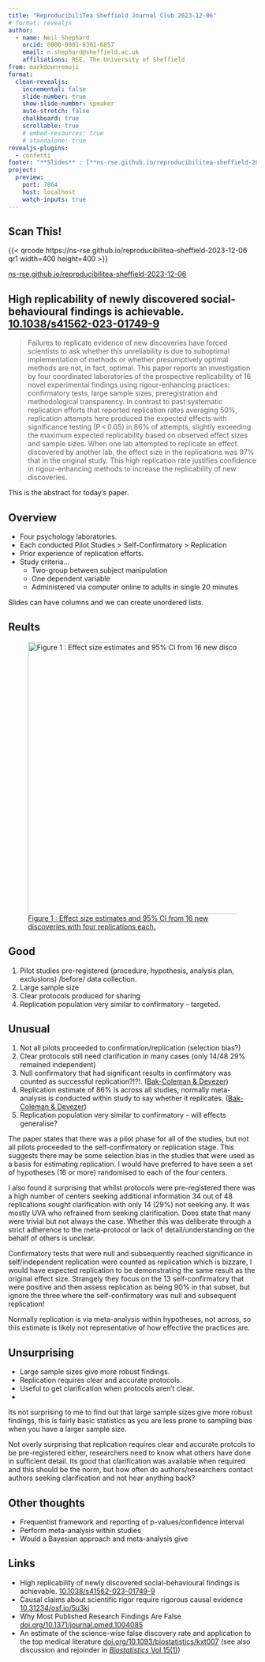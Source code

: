 ```yaml
---
title: "ReproducibiliTea Sheffield Journal Club 2023-12-06"
# format: revealjs
author:
  - name: Neil Shephard
    orcid: 0000-0001-8301-6857
    email: n.shephard@sheffield.ac.uk
    affiliations: RSE, The University of Sheffield
from: markdown+emoji
format:
  clean-revealjs:
    incremental: false
    slide-number: true
    show-slide-number: speaker
    auto-stretch: false
    chalkboard: true
    scrollable: true
    # embed-resources: true
    # standalone: true
revealjs-plugins:
  - confetti
footer: "**Slides** : [**ns-rse.github.io/reproducibilitea-sheffield-2023-12-06**](https://ns-rse.github.io/reproducibilitea-sheffield-2023-12-06)"
project:
  preview:
    port: 7864
    host: localhost
    watch-inputs: true
---
```


## Scan This!

{{< qrcode https://ns-rse.github.io/reproducibilitea-sheffield-2023-12-06 qr1 width=400 height=400 >}}

[ns-rse.github.io/reproducibilitea-sheffield-2023-12-06](https://ns-rse.github.io/reproducibilitea-sheffield-2023-12-06)

## High replicability of newly discovered social-behavioural findings is achievable. [10.1038/s41562-023-01749-9](https://doi.org/10.1038/s41562-023-01749-9)

> Failures to replicate evidence of new discoveries have forced scientists to ask whether this unreliability is due to
> suboptimal implementation of methods or whether presumptively optimal methods are not, in fact, optimal. This paper
> reports an investigation by four coordinated laboratories of the prospective replicability of 16 novel experimental
> findings using rigour-enhancing practices: confirmatory tests, large sample sizes, preregistration and methodological
> transparency. In contrast to past systematic replication efforts that reported replication rates averaging 50%,
> replication attempts here produced the expected effects with significance testing (P < 0.05) in 86% of attempts,
> slightly exceeding the maximum expected replicability based on observed effect sizes and sample sizes. When one lab
> attempted to replicate an effect discovered by another lab, the effect size in the replications was 97% that in the
> original study. This high replication rate justifies confidence in rigour-enhancing methods to increase the
> replicability of new discoveries.


::: {.notes}
This is the abstract for today's paper.
:::

## Overview

+ Four psychology laboratories.
+ Each conducted Pilot Studies > Self-Confirmatory > Replication
+ Prior experience of replication efforts.
+ Study criteria...
  + Two-group between subject manipulation
  + One dependent variable
  + Administered via computer online to adults in single 20 minutes

::: {.notes}
Slides can have columns and we can create unordered lists.
:::

## Reults

![[Figure 1 : Effect size estimates and 95% CI from 16 new discoveries with four replications
each.](https://www.nature.com/articles/s41562-023-01749-9/figures/1)](https://media.springernature.com/full/springer-static/image/art%3A10.1038%2Fs41562-023-01749-9/MediaObjects/41562_2023_1749_Fig1_HTML.png?as=webp){width=800
height=550}


## Good


1. Pilot studies pre-registered (procedure, hypothesis, analysis plan, exclusions) /before/ data collection.
2. Large sample size
3. Clear protocols produced for sharing
4. Replication population very similar to confirmatory - targeted.

## Unusual

1. Not all pilots proceeded to confirmation/replication (selection bias?)
2. Clear protocols still need clarification in many cases (only 14/48 29% remained independent)
3. Null confirmatory that had significant results in confirmatory was counted as successful
   replication?!?!. ([Bak-Coleman & Devezer](https://europepmc.org/article/PPR/PPR763078))
4. Replication estimate of 86% is across all studies, normally meta-analysis is conducted within study to say whether it
   replicates.  ([Bak-Coleman & Devezer](https://europepmc.org/article/PPR/PPR763078))
5. Replication population very similar to confirmatory - will effects generalise?


::: {.notes}
The paper states that there was a pilot phase for all of the studies, but not all pilots proceeded to the
self-confirmatory or replication stage. This suggests there may be some selection bias in the studies that were used as
a basis for estimating replication. I would have preferred to have seen a set of hypotheses (16 or more) randomised to
each of the four centers.

I also found it surprising that whilst protocols were pre-registered there was a high number of centers seeking
additional information 34 out of 48 replications sought clarification with only 14 (29%) not seeking any. It was mostly
UVA who refrained from seeking clarification. Does state that many were trivial but not always the case. Whether this
was deliberate through a strict adherence to the meta-protocol or lack of detail/understanding on the behalf of others
is unclear.

Confirmatory tests that were null and subsequently reached significance in self/independent replication were counted as
replication which is bizzare, I would have expected replication to be demonstrating the same result as the original
effect size. Strangely they focus on the 13 self-confirmatory that were positive and then assess replication as being
90% in that subset, but ignore the three where the self-confirmatory was null and subsequent replication!

Normally replication is via meta-analysis within hypotheses, not across, so this estimate is likely not representative
of how effective the practices are.
:::


## Unsurprising

+ Large sample sizes give more robust findings.
+ Replication requires clear and accurate protocols.
+ Useful to get clarification when protocols aren't clear.
+

::: {.notes}
Its not surprising to me to find out that large sample sizes give more robust findings, this is fairly basic statistics
as you are less prone to sampling bias when you have a larger sample size.

Not overly surprising that replication requires clear and accurate protcols to be pre-registered either, researchers
need to know what others have done in sufficient detail. Its good that clarification was available when required and
this should be the norm, but how often do authors/researchers contact authors seeking clarification and not hear
anything back?

:::

## Other thoughts

+ Frequentist framework and reporting of p-values/confidence interval
+ Perform meta-analysis within studies
+ Would a Bayesian approach and meta-analysis give

## Links

+ High replicability of newly discovered social-behavioural findings is
  achievable. [10.1038/s41562-023-01749-9](https://doi.org/10.1038/s41562-023-01749-9)
+ Causal claims about scientific rigor require rigorous causal evidence
  [10.31234/osf.io/5u3kj](https://doi.org/10.31234/osf.io/5u3kj)
+ Why Most Published Research Findings Are False [doi.org/10.1371/journal.pmed.1004085](
  https://doi.org/10.1371/journal.pmed.1004085)
+ An estimate of the science-wise false discovery rate and application to the top medical literature
  [doi.org/10.1093/biostatistics/kxt007](https://doi.org/10.1093/biostatistics/kxt007) (see also discussion and
  rejoinder in [_Biostatistics_ Vol 15(1)](https://academic.oup.com/biostatistics/issue/15/1))
